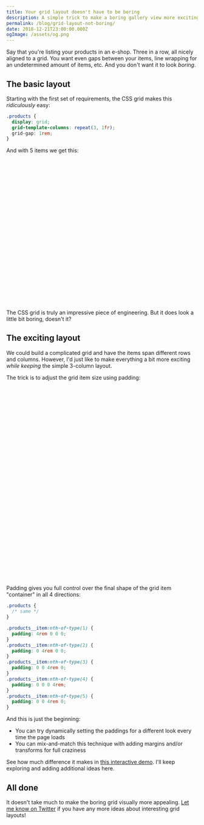 ```yaml
---
title: Your grid layout doesn't have to be boring
description: A simple trick to make a boring gallery view more exciting to look at
permalink: /blog/grid-layout-not-boring/
date: 2018-12-21T23:00:00.000Z
ogImage: /assets/og.png
---
```

Say that you're listing your products in an e-shop. Three in a row, all nicely aligned to a grid. You want even gaps between your items, line wrapping for an undetermined amount of items, etc. And you don't want it to look _boring_.

## The basic layout

Starting with the first set of requirements, the CSS grid makes this _ridiculously_ easy:

```css
.products {
  display: grid;
  grid-template-columns: repeat(3, 1fr);
  grid-gap: 1rem;
}
```

And with 5 items we get this:

<div style="display: grid; grid-template-columns: repeat(3, 1fr); grid-gap: 1rem; margin-bottom: 4rem">
  <div style="">
    <div style="background-color:hsla(var(--hsl-text), 0.25);padding-bottom: 100%;"></div>
  </div>
  <div style="">
    <div style="background-color:hsla(var(--hsl-text), 0.25);padding-bottom: 100%;"></div>
  </div>
  <div style="">
    <div style="background-color:hsla(var(--hsl-text), 0.25);padding-bottom: 100%;"></div>
  </div>
  <div style="">
    <div style="background-color:hsla(var(--hsl-text), 0.25);padding-bottom: 100%;"></div>
  </div>
  <div style="">
    <div style="background-color:hsla(var(--hsl-text), 0.25);padding-bottom: 100%;"></div>
  </div>
</div>

The CSS grid is truly an impressive piece of engineering. But it does look a little bit boring, doesn't it?

## The exciting layout

We could build a complicated grid and have the items span different rows and columns. However, I'd just like to make everything a bit more exciting _while keeping_ the simple 3-column layout.

The trick is to adjust the grid item size using padding:

<div style="display: grid; grid-template-columns: repeat(3, 1fr); grid-gap: 1rem; margin-bottom: 4rem">
  <div style="padding: 4rem 0 0 0;background-color:hsla(var(--hsl-success), 0.1);">
    <div style="background-color:hsla(var(--hsl-text), 0.25);padding-bottom: 100%;"></div>
  </div>
  <div style="padding: 0 4rem 0 0;background-color:hsla(var(--hsl-success), 0.1);">
    <div style="background-color:hsla(var(--hsl-text), 0.25);padding-bottom: 100%;"></div>
  </div>
  <div style="padding: 0 0 4rem 0;background-color:hsla(var(--hsl-success), 0.1);">
    <div style="background-color:hsla(var(--hsl-text), 0.25);padding-bottom: 100%;"></div>
  </div>
  <div style="padding: 0 0 0 4rem;background-color:hsla(var(--hsl-success), 0.1);">
    <div style="background-color:hsla(var(--hsl-text), 0.25);padding-bottom: 100%;"></div>
  </div>
  <div style="padding: 0 0 4rem 0;background-color:hsla(var(--hsl-success), 0.1);">
    <div style="background-color:hsla(var(--hsl-text), 0.25);padding-bottom: 100%;"></div>
  </div>
</div>

Padding gives you full control over the final shape of the grid item "container" in all 4 directions:

```css
.products {
  /* same */
}

.products__item:nth-of-type(1) {
  padding: 4rem 0 0 0;
}
.products__item:nth-of-type(2) {
  padding: 0 4rem 0 0;
}
.products__item:nth-of-type(3) {
  padding: 0 0 4rem 0;
}
.products__item:nth-of-type(4) {
  padding: 0 0 0 4rem;
}
.products__item:nth-of-type(5) {
  padding: 0 0 4rem 0;
}
```

And this is just the beginning:

- You can try dynamically setting the paddings for a different look every time the page loads
- You can mix-and-match this technique with adding margins and/or transforms for full craziness

See how much difference it makes in [this interactive demo](/lab/grid/). I'll keep exploring and adding additional ideas here.

## All done

It doesn't take much to make the boring grid visually more appealing. [Let me know on Twitter](https://twitter.com/mrozilla) if you have any more ideas about interesting grid layouts!
